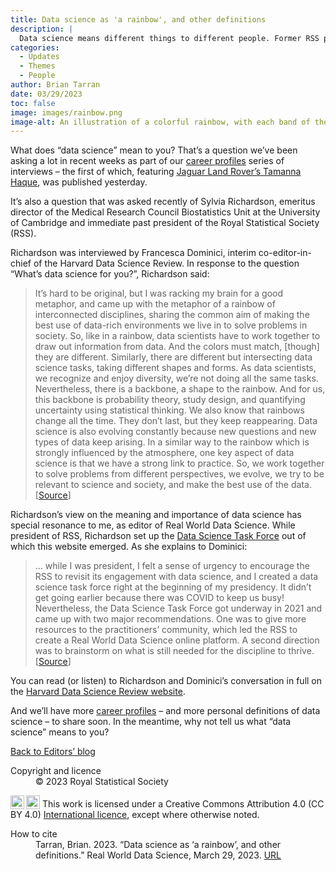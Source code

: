 ```yaml
---
title: Data science as 'a rainbow', and other definitions
description: |
  Data science means different things to different people. Former RSS president Sylvia Richardson has described it as 'a rainbow of interconnected disciplines'. What's your personal definition?     
categories:
  - Updates
  - Themes
  - People
author: Brian Tarran
date: 03/29/2023
toc: false
image: images/rainbow.png
image-alt: An illustration of a colorful rainbow, with each band of the rainbow featuring a selection of numbers to represent data. Image created by Bing Image Creator.
---
```

What does "data science" mean to you? That's a question we've been asking a lot in recent weeks as part of our [career profiles](https://realworlddatascience.net/people-paths/career-profiles/) series of interviews -- the first of which, featuring [Jaguar Land Rover's Tamanna Haque](https://realworlddatascience.net/people-paths/career-profiles/posts/03/28/tamanna-haque.html), was published yesterday.

It's also a question that was asked recently of Sylvia Richardson, emeritus director of the Medical Research Council Biostatistics Unit at the University of Cambridge and immediate past president of the Royal Statistical Society (RSS). 

Richardson was interviewed by Francesca Dominici, interim co-editor-in-chief of the Harvard Data Science Review. In response to the question "What's data science for you?", Richardson said:

> It's hard to be original, but I was racking my brain for a good metaphor, and came up with the metaphor of a rainbow of interconnected disciplines, sharing the common aim of making the best use of data-rich environments we live in to solve problems in society. So, like in a rainbow, data scientists have to work together to draw out information from data. And the colors must match, [though] they are different. Similarly, there are different but intersecting data science tasks, taking different shapes and forms. As data scientists, we recognize and enjoy diversity, we're not doing all the same tasks. Nevertheless, there is a backbone, a shape to the rainbow. And for us, this backbone is probability theory, study design, and quantifying uncertainty using statistical thinking. We also know that rainbows change all the time. They don't last, but they keep reappearing. Data science is also evolving constantly because new questions and new types of data keep arising. In a similar way to the rainbow which is strongly influenced by the atmosphere, one key aspect of data science is that we have a strong link to practice. So, we work together to solve problems from different perspectives, we evolve, we try to be relevant to science and society, and make the best use of the data. [[Source](https://hdsr.mitpress.mit.edu/pub/v27yux58/release/2?from=2089&to=3374)] 

Richardson's view on the meaning and importance of data science has special resonance to me, as editor of Real World Data Science. While president of RSS, Richardson set up the [Data Science Task Force](https://rss.org.uk/policy-campaigns/policy-groups/data-science-task-force/) out of which this website emerged. As she explains to Dominici:

> ... while I was president, I felt a sense of urgency to encourage the RSS to revisit its engagement with data science, and I created a data science task force right at the beginning of my presidency. It didn't get going earlier because there was COVID to keep us busy! Nevertheless, the Data Science Task Force got underway in 2021 and came up with two major recommendations. One was to give more resources to the practitioners’ community, which led the RSS to create a Real World Data Science online platform. A second direction was to brainstorm on what is still needed for the discipline to thrive. [[Source](https://hdsr.mitpress.mit.edu/pub/v27yux58/release/2?from=17202&to=17799)]

You can read (or listen) to Richardson and Dominici's conversation in full on the [Harvard Data Science Review website](https://hdsr.mitpress.mit.edu/pub/v27yux58/release/2).

And we'll have more [career profiles](https://realworlddatascience.net/people-paths/career-profiles/) -- and more personal definitions of data science -- to share soon. In the meantime, why not tell us what "data science" means to you?

::: {.article-btn}
[Back to Editors' blog](/viewpoints/editors-blog/index.qmd)
:::


::: {.further-info}
::: grid
::: {.g-col-12 .g-col-md-6}
Copyright and licence
: &copy; 2023 Royal Statistical Society

<a href="http://creativecommons.org/licenses/by/4.0/?ref=chooser-v1" target="_blank" rel="license noopener noreferrer" style="display:inline-block;"> <img style="height:22px!important;vertical-align:text-bottom;" src="https://mirrors.creativecommons.org/presskit/icons/cc.svg?ref=chooser-v1"><img style="height:22px!important;margin-left:3px;vertical-align:text-bottom;" src="https://mirrors.creativecommons.org/presskit/icons/by.svg?ref=chooser-v1"></a> This work is licensed under a Creative Commons Attribution 4.0 (CC BY 4.0) <a href="http://creativecommons.org/licenses/by/4.0/?ref=chooser-v1" target="_blank" rel="license noopener noreferrer" style="display:inline-block;"> International licence</a>, except where otherwise noted.

:::

::: {.g-col-12 .g-col-md-6}
How to cite
: Tarran, Brian. 2023. "Data science as 'a rainbow', and other definitions." Real World Data Science, March 29, 2023. [URL](https://realworlddatascience.net/viewpoints/editors-blog/posts/2023/03/29/defining-DS.html)
:::
:::
:::